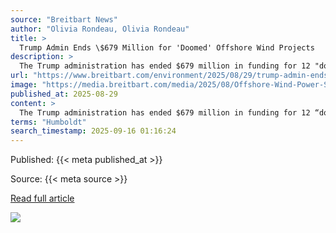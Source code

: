 ```yaml
---
source: "Breitbart News"
author: "Olivia Rondeau, Olivia Rondeau"
title: >
  Trump Admin Ends \$679 Million for 'Doomed' Offshore Wind Projects
description: >
  The Trump administration has ended $679 million in funding for 12 "doomed" offshore wind projects that Department of Transportation (DOT) Secretary Sean Duffy deemed a "wasteful" use of agency dollars. The post Trump Admin Ends $679 Million for ‘Doomed’ Offsh…
url: "https://www.breitbart.com/environment/2025/08/29/trump-admin-ends-679-million-for-doomed-offshore-wind-projects/"
image: "https://media.breitbart.com/media/2025/08/Offshore-Wind-Power-Station-640x335.jpeg"
published_at: 2025-08-29
content: >
  The Trump administration has ended $679 million in funding for 12 “doomed” offshore wind projects that Department of Transportation (DOT) Secretary Sean Duffy deemed a “wasteful” use of agency dollar… [+2232 chars]
terms: "Humboldt"
search_timestamp: 2025-09-16 01:16:24
---
```



Published: {{< meta published_at >}}


Source: {{< meta source >}}


[Read full article]({{< meta url >}}){target='_blank'}



![](`r rmarkdown::metadata$image[1]`)
